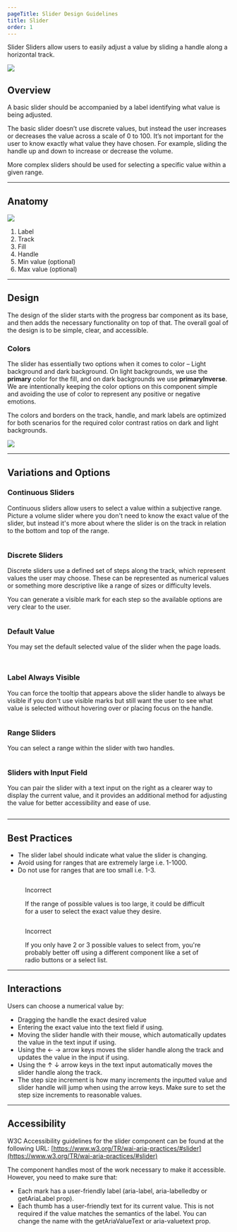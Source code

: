 ```yaml
---
pageTitle: Slider Design Guidelines
title: Slider
order: 1
---
```



<DocsHeading to="/api/slider/" type="design">
  Slider
</DocsHeading>
<LeadParagraph>
  Sliders allow users to easily adjust a value by sliding a handle along a horizontal track.
</LeadParagraph>

![ ](../../images/slider/slider-intro.png)

## Overview

A basic slider should be accompanied by a label identifying what value is being adjusted.

The basic slider doesn’t use discrete values, but instead the user increases or decreases the value across a scale of 0 to 100.  It’s not important for the user to know exactly what value they have chosen.  For example, sliding the handle up and down to increase or decrease the volume.

More complex sliders should be used for selecting a specific value within a given range.

---

## Anatomy

![ ](../../images/slider/slider-anatomy.png)

1. Label
1. Track
1. Fill
1. Handle
1. Min value (optional)
1. Max value (optional)

---

## Design

The design of the slider starts with the progress bar component as its base, and then adds the necessary functionality on top of that.  The overall goal of the design is to be simple, clear, and accessible.

### Colors

The slider has essentially two options when it comes to color – Light background and dark background.  On light backgrounds, we use the **primary** color for the fill, and on dark backgrounds we use **primaryInverse**.  We are intentionally keeping the color options on this component simple and avoiding the use of color to represent any positive or negative emotions.

The colors and borders on the track, handle, and mark labels are optimized for both scenarios for the required color contrast ratios on dark and light backgrounds.

![ ](../../images/slider/slider-colors.png)

---

## Variations and Options

### Continuous Sliders

Continuous sliders allow users to select a value within a subjective range.  Picture a volume slider where you don't need to know the exact value of the slider, but instead it's more about where the slider is on the track in relation to the bottom and top of the range.

<div class="two-col">
  <div class="row">
    <div class="col col-1">
      <figure>
        <img src="../../images/slider/slider-continuous.png" alt="" />
      </figure>
    </div>
    <div class="col col-2">
    </div>
  </div>
</div>

### Discrete Sliders

Discrete sliders use a defined set of steps along the track, which represent values the user may choose.  These can be represented as numerical values or something more descriptive like a range of sizes or difficulty levels. 

You can generate a visible mark for each step so the available options are very clear to the user.

<div class="two-col">
  <div class="row">
    <div class="col col-1">
      <figure>
        <img src="../../images/slider/slider-discrete-1.png" alt="" />
      </figure>
    </div>
    <div class="col col-2">
    </div>
  </div>
</div>

### Default Value

You may set the default selected value of the slider when the page loads.

<div class="two-col">
  <div class="row">
    <div class="col col-1">
      <figure>
        <img src="../../images/slider/slider-discrete-2.png" alt="" />
      </figure>
    </div>
    <div class="col col-2">
      <figure>
        <img src="../../images/slider/slider-discrete-3.png" alt="" />
      </figure>
    </div>
  </div>
</div>

### Label Always Visible

You can force the tooltip that appears above the slider handle to always be visible if you don't use visible marks but still want the user to see what value is selected without hovering over or placing focus on the handle.

<div class="two-col">
  <div class="row">
    <div class="col col-1">
      <figure>
        <img src="../../images/slider/slider-tooltip-on.png" alt="" />
      </figure>
    </div>
    <div class="col col-2">
    </div>
  </div>
</div>

### Range Sliders

You can select a range within the slider with two handles.

<div class="two-col">
  <div class="row">
    <div class="col col-1">
      <figure>
        <img src="../../images/slider/slider-range-slider.png" alt="" />
      </figure>
    </div>
    <div class="col col-2">
    </div>
  </div>
</div>

### Sliders with Input Field

You can pair the slider with a text input on the right as a clearer way to display the current value, and it provides an additional method for adjusting the value for better accessibility and ease of use.

<div class="two-col">
  <div class="row">
    <div class="col col-1">
      <figure>
        <img src="../../images/slider/slider-with-input.png" alt="" />
      </figure>
    </div>
    <div class="col col-2">
    </div>
  </div>
</div>

---

## Best Practices
- The slider label should indicate what value the slider is changing.
- Avoid using for ranges that are extremely large i.e. 1-1000.
- Do not use for ranges that are too small i.e. 1-3.

<div class="two-col">
  <div class="row">
    <div class="col col-1">
      <figure>
        <img src="../../images/slider/slider-too-large.png" alt="" />
        <figcaption>
          <p class="title title-incorrect">Incorrect</p>
          <p>
            If the range of possible values is too large, it could be difficult for a user to select the exact value they desire.
          </p>
        </figcaption>
      </figure>
    </div>
    <div class="col col-2">
      <figure>
        <img src="../../images/slider/slider-too-small.png" alt="" />
        <figcaption>
          <p class="title title-incorrect">Incorrect</p>
          <p>
            If you only have 2 or 3 possible values to select from, you're probably better off using a different component like a set of radio buttons or a select list.
          </p>
        </figcaption>
      </figure>
    </div>
  </div>
</div>

---

## Interactions
Users can choose a numerical value by:
- Dragging the handle the exact desired value
- Entering the exact value into the text field if using.
- Moving the slider handle with their mouse, which automatically updates the value in the text input if using.
- Using the ← → arrow keys moves the slider handle along the track and updates the value in the input if using.
- Using the ↑ ↓ arrow keys in the text input automatically moves the slider handle along the track.
- The step size increment is how many increments the inputted value and slider handle will jump when using the arrow keys. Make sure to set the step size increments to reasonable values.

---

## Accessibility

W3C Accessibility guidelines for the slider component can be found at the following URL: [https://www.w3.org/TR/wai-aria-practices/#slider](https://www.w3.org/TR/wai-aria-practices/#slider)

The component handles most of the work necessary to make it accessible. However, you need to make sure that:

- Each mark has a user-friendly label (aria-label, aria-labelledby or getAriaLabel prop).
- Each thumb has a user-friendly text for its current value. This is not required if the value matches the semantics of the label. You can change the name with the getAriaValueText or aria-valuetext prop.


